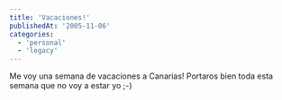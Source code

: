 ```yaml
---
title: 'Vacaciones!'
publishedAt: '2005-11-06'
categories:
  - 'personal'
  - 'legacy'
---
```


Me voy una semana de vacaciones a Canarias! Portaros bien toda esta semana que no voy a estar yo ;-)
